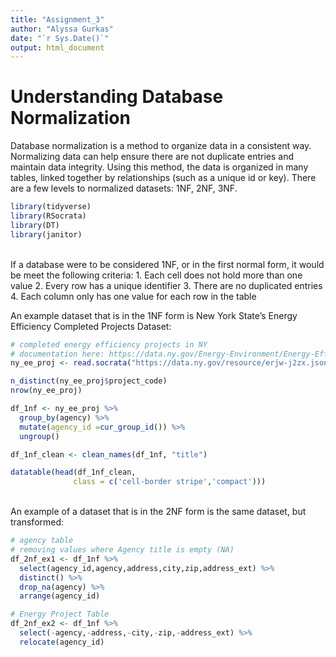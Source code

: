 ```yaml
---
title: "Assignment_3"
author: "Alyssa Gurkas"
date: "`r Sys.Date()`"
output: html_document
---
```


# Understanding Database Normalization
Database normalization is a method to organize data in a consistent way. 
Normalizing data can help ensure there are not duplicate entries and maintain 
data integrity. Using this method, the data is organized in many tables, linked
together by relationships (such as a unique id or key). There are a few levels
to normalized datasets: 1NF, 2NF, 3NF. 

```r
library(tidyverse)
library(RSocrata)
library(DT)
library(janitor)
```

<br> 
If a database were to be considered 1NF, or in the first normal form, it would 
be meet the following criteria:
1. Each cell does not hold more than one value
2. Every row has a unique identifier
3. There are no duplicated entries
4. Each column only has one value for each row in the table
<br>

An example dataset that is in the 1NF form is New York State's Energy Efficiency
Completed Projects Dataset:
```r
# completed energy efficiency projects in NY 
# documentation here: https://data.ny.gov/Energy-Environment/Energy-Efficiency-Completed-Projects-Beginning-198/erjw-j2zx/about_data
ny_ee_proj <- read.socrata("https://data.ny.gov/resource/erjw-j2zx.json") 

n_distinct(ny_ee_proj$project_code)
nrow(ny_ee_proj)

df_1nf <- ny_ee_proj %>% 
  group_by(agency) %>% 
  mutate(agency_id =cur_group_id()) %>% 
  ungroup()

df_1nf_clean <- clean_names(df_1nf, "title")
```

```r
datatable(head(df_1nf_clean,
              class = c('cell-border stripe','compact')))
```

<br>
An example of a dataset that is in the 2NF form is the same dataset, 
but transformed:
```r
# agency table
# removing values where Agency title is empty (NA)
df_2nf_ex1 <- df_1nf %>% 
  select(agency_id,agency,address,city,zip,address_ext) %>% 
  distinct() %>% 
  drop_na(agency) %>% 
  arrange(agency_id) 

# Energy Project Table
df_2nf_ex2 <- df_1nf %>% 
  select(-agency,-address,-city,-zip,-address_ext) %>% 
  relocate(agency_id)
```


